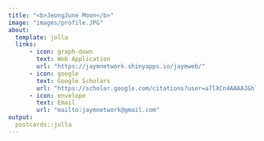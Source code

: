 ```yaml
---
title: "<b>JeongJune Moon</b>"
image: "images/profile.JPG"
about:
  template: jolla
  links:
      - icon: graph-down
        text: Web Application
        url: "https://jaymnetwork.shinyapps.io/jaymweb/"
      - icon: google
        text: Google Scholars
        url: "https://scholar.google.com/citations?user=a7lXCn4AAAAJ&hl=en&authuser=1"
      - icon: envelope
        text: Email
        url: "mailto:jaymnetwork@gmail.com"
output:
  postcards::jolla
---
```


